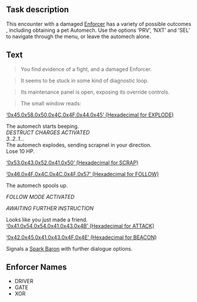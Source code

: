 == Task description ==
This encounter with a damaged [[Automech|Enforcer]] has a variety of possible outcomes , including obtaining a pet Automech. Use the options ‘PRV’, ‘NXT’ and 'SEL' to navigate through the menu, or leave the automech alone.

== Text ==
<blockquote>You find evidence of a fight, and a damaged Enforcer.</blockquote><blockquote>It seems to be stuck in some kind of diagnostic loop.</blockquote><blockquote>Its maintenance panel is open, exposing its override controls.</blockquote><blockquote>The small window reads:</blockquote>
<u>‘0x45.0x58.0x50.0x4C.0x4F.0x44.0x45’ (Hexadecimal for EXPLODE)</u>

The automech starts beeping.<br/>
''DESTRUCT CHARGES ACTIVATED''<br/>
''3..2..1...''<br/>
The automech explodes, sending scrapnel in your direction.<br/>
Lose 10 HP.


<u>‘0x53.0x43.0x52.0x41.0x50’ (Hexadecimal for SCRAP)</u>

<u>‘0x46.0x4F.0x4C.0x4C.0x4F.0x57’ (Hexadecimal for FOLLOW)</u>


The automech spools up.



''FOLLOW MODE ACTIVATED''



''AWAITING FURTHER INSTRUCTION''



Looks like you just made a friend.
<br />

<u>‘0x41.0x54.0x54.0x41.0x43.0x4B’ (Hexadecimal for ATTACK)</u>

<u>‘0x42.0x45.0x41.0x43.0x4F.0x4E’ (Hexadecimal for BEACON)</u>

Signals a [[Spark Barons|Spark Baron]] with further dialogue options.

== Enforcer Names ==

* DRIVER
* GATE
* XOR
